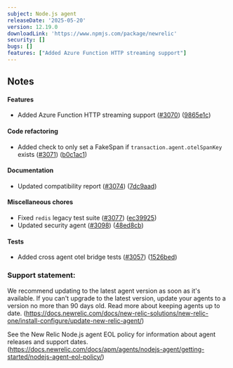 ```yaml
---
subject: Node.js agent
releaseDate: '2025-05-20'
version: 12.19.0
downloadLink: 'https://www.npmjs.com/package/newrelic'
security: []
bugs: []
features: ["Added Azure Function HTTP streaming support"]
---
```


## Notes

#### Features

* Added Azure Function HTTP streaming support ([#3070](https://github.com/newrelic/node-newrelic/pull/3070)) ([9865e1c](https://github.com/newrelic/node-newrelic/commit/9865e1c4d47c2a41fef20f83eb810eee8559bea2))

#### Code refactoring

* Added check to only set a FakeSpan if `transaction.agent.otelSpanKey` exists ([#3071](https://github.com/newrelic/node-newrelic/pull/3071)) ([b0c1ac1](https://github.com/newrelic/node-newrelic/commit/b0c1ac141be17e4aa1d845a810e60743dc08863d))

#### Documentation

* Updated compatibility report ([#3074](https://github.com/newrelic/node-newrelic/pull/3074)) ([7dc9aad](https://github.com/newrelic/node-newrelic/commit/7dc9aad20a1cf201de9dd946913daab8e3d23e54))

#### Miscellaneous chores

* Fixed `redis` legacy test suite ([#3077](https://github.com/newrelic/node-newrelic/pull/3077)) ([ec39925](https://github.com/newrelic/node-newrelic/commit/ec399254d277e36e1120dcf43542819f1ce8d475))
* Updated security agent ([#3098](https://github.com/newrelic/node-newrelic/pull/3098)) ([48ed8cb](https://github.com/newrelic/node-newrelic/commit/48ed8cb53f5331966bb39065f1b157754a51414e))


#### Tests

* Added cross agent otel bridge tests ([#3057](https://github.com/newrelic/node-newrelic/pull/3057)) ([1526bed](https://github.com/newrelic/node-newrelic/commit/1526bed9cf0f99481cf26ded2ebd43a0fcd720ae))


### Support statement:

We recommend updating to the latest agent version as soon as it's available. If you can't upgrade to the latest version, update your agents to a version no more than 90 days old. Read more about keeping agents up to date. (https://docs.newrelic.com/docs/new-relic-solutions/new-relic-one/install-configure/update-new-relic-agent/)

See the New Relic Node.js agent EOL policy for information about agent releases and support dates. (https://docs.newrelic.com/docs/apm/agents/nodejs-agent/getting-started/nodejs-agent-eol-policy/)